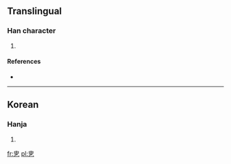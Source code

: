 ==Translingual==

===Han character===
{{Han char|rn=5|rad=乙|as=05|sn=6|four=|canj=中田弓 (LWN)}}

# {{defn|Han|sort=乙05}}

====References====
* {{Han ref|kx=|dkj=|dj=|hdz=|uh=3415|ud=13333|bh=|bd=}}

----

==Korean==

===Hanja===
{{ko-hanja|hangeul=율|rv=yul|mr=yul|y=yul}}

# {{defn|Korean|sort=乙05}}

[[fr:㐕]]
[[pl:㐕]]